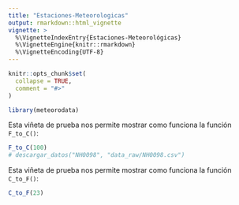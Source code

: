```yaml
---
title: "Estaciones-Meteorologicas"
output: rmarkdown::html_vignette
vignette: >
  %\VignetteIndexEntry{Estaciones-Meteorológicas}
  %\VignetteEngine{knitr::rmarkdown}
  %\VignetteEncoding{UTF-8}
---
```


```r
knitr::opts_chunk$set(
  collapse = TRUE,
  comment = "#>"
)
```

```r
library(meteorodata)
```


Esta viñeta de prueba nos permite mostrar como funciona la función `F_to_C()`:

```r
F_to_C(100)
# descargar_datos("NH0098", "data_raw/NH0098.csv")
```

Esta viñeta de prueba nos permite mostrar como funciona la función `C_to_F()`:
```r
C_to_F(23)
```

